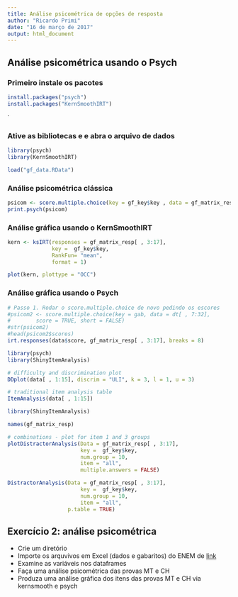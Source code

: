 ```yaml
---
title: Análise psicométrica de opções de resposta
author: "Ricardo Primi"
date: "16 de março de 2017"
output: html_document
---
```



## Análise psicométrica usando o Psych

### Primeiro instale os pacotes
```r

install.packages("psych")
install.packages("KernSmoothIRT")

```

`

### Ative as bibliotecas e e abra o arquivo de dados

```r

library(psych)
library(KernSmoothIRT)

load("gf_data.RData")
```


### Análise psicométrica clássica 
```r


psicom <- score.multiple.choice(key = gf_key$key , data = gf_matrix_resp[ , 3:17])
print.psych(psicom)

```

### Análise gráfica usando o KernSmoothIRT
```r

kern <- ksIRT(responses = gf_matrix_resp[ , 3:17], 
              key =  gf_key$key, 
              RankFun= "mean", 
              format = 1)

plot(kern, plottype = "OCC")

```

### Análise gráfica usando o Psych
```r

# Passo 1. Rodar o score.multiple.choice de novo pedindo os escores
#psicom2 <- score.multiple.choice(key = gab, data = dt[ , 7:32], 
#        score = TRUE, short = FALSE)
#str(psicom2)
#head(psicom2$scores)
irt.responses(data$score, gf_matrix_resp[ , 3:17], breaks = 8)


```

```r
library(psych)
library(ShinyItemAnalysis)

# difficulty and discrimination plot
DDplot(data[ , 1:15], discrim = "ULI", k = 3, l = 1, u = 3)

# traditional item analysis table
ItemAnalysis(data[ , 1:15])

library(ShinyItemAnalysis)

names(gf_matrix_resp)

# combinations - plot for item 1 and 3 groups
plotDistractorAnalysis(Data = gf_matrix_resp[ , 3:17], 
                       key =  gf_key$key, 
                       num.group = 10, 
                       item = "all",
                       multiple.answers = FALSE)

DistractorAnalysis(Data = gf_matrix_resp[ , 3:17], 
                       key =  gf_key$key, 
                       num.group = 10, 
                       item = "all",
                   p.table = TRUE)


```


## Exercício 2: análise psicométrica
* Crie um diretório
* Importe os arquvivos em Excel (dados e gabaritos) do ENEM de [link](www.labape.com.br/rprimi/statR/enem2014.xlsx)
* Examine as variáveis nos dataframes
* Faça uma análise psicométrica das provas MT e CH
* Produza uma análise gráfica dos itens das provas MT e CH via kernsmooth e psych
